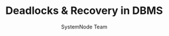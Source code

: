 ---
guideId: DBMS-101
moduleId: DBMS-07
title: Deadlocks & Recovery in DBMS
description: Understand deadlocks, detection techniques, and database recovery mechanisms.
author: SystemNode Team
---
